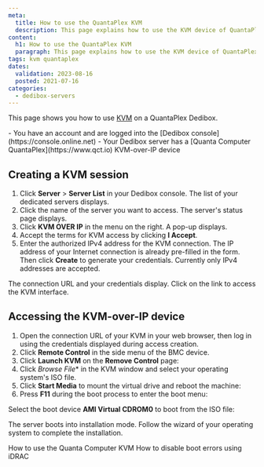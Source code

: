 ```yaml
---
meta:
  title: How to use the QuantaPlex KVM
  description: This page explains how to use the KVM device of QuantaPlex servers
content:
  h1: How to use the QuantaPlex KVM
  paragraph: This page explains how to use the KVM device of QuantaPlex servers
tags: kvm quantaplex
dates:
  validation: 2023-08-16
  posted: 2021-07-16
categories:
  - dedibox-servers
---
```



This page shows you how to use [KVM](/dedibox/kvm-over-ip/concepts/#kvm-over-ip) on a QuantaPlex Dedibox.

<Message type="requirement">
  - You have an account and are logged into the [Dedibox console](https://console.online.net)
  - Your Dedibox server has a [Quanta Computer QuantaPlex](https://www.qct.io) KVM-over-IP device
</Message>

## Creating a KVM session

1. Click **Server** > **Server List** in your Dedibox console. The list of your dedicated servers displays.
2. Click the name of the server you want to access. The server's status page displays.
3. Click **KVM OVER IP** in the menu on the right. A pop-up displays.
    <Lightbox src="scaleway_KVM.webp" alt="" />
4. Accept the terms for KVM access by clicking **I Accept**.
5. Enter the authorized IPv4 address for the KVM connection. The IP address of your Internet connection is already pre-filled in the form. Then click **Create** to generate your credentials.
    <Message type="note">
      Currently only IPv4 addresses are accepted.
    </Message>

The connection URL and your credentials display. Click on the link to access the KVM interface.

## Accessing the KVM-over-IP device

1. Open the connection URL of your KVM in your web browser, then log in using the credentials displayed during access creation.
2. Click **Remote Control** in the side menu of the BMC device.
    <Lightbox src="scaleway_quantaplex_remote_control.webp" alt="" />
3. Click **Launch KVM** on the **Remove Control** page:
    <Lightbox src="scaleway_quantaplex_launch_kvm.webp" alt="" />
4. Click **Browse* File** in the KVM window and select your operating system's ISO file.
    <Lightbox src="scaleway_quantaplex_browse_file.webp" alt="" />
5. Click **Start Media** to mount the virtual drive and reboot the machine:
    <Lightbox src="scaleway_quantaplex_start_media.webp" alt="" />
6. Press **F11** during the boot process to enter the boot menu:
    <Lightbox src="scaleway_quantaplex_f11.webp" alt="" />

Select the boot device **AMI Virtual CDROM0** to boot from the ISO file:

<Lightbox src="scaleway_quantaplex_vcdrom.webp" alt="" />

The server boots into installation mode. Follow the wizard of your operating system to complete the installation.

<Navigation title="See Also">
  <PreviousButton to="/dedibox/kvm-over-ip/how-to/quanta-computer/">How to use the Quanta Computer KVM</PreviousButton>
  <NextButton to="/dedibox/kvm-over-ip/how-to/disable-boot-errors-idrac/">How to disable boot errors using iDRAC</NextButton>
</Navigation>